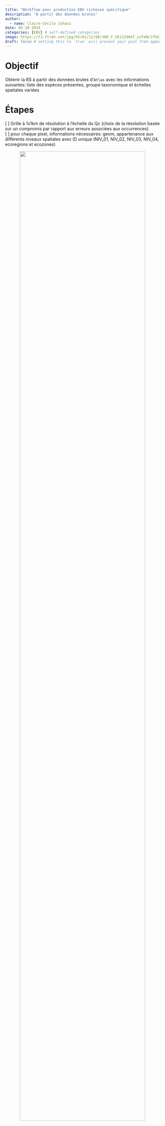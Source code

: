 ```yaml
---
title: "Workflow pour production EBV richesse spécifique"
description: "À partir des données brutes"
author:
  - name: Claire-Cécile Juhasz 
date: 05-28-2024
categories: [EBV] # self-defined categories
image: https://t3.ftcdn.net/jpg/05/61/12/98/360_F_561129847_uvTeNrJfhG1gCBLlYGqVsfQRwvv0oUyn.jpg
draft: false # setting this to `true` will prevent your post from appearing on your listing page until you're ready!
---
```


# Objectif

Obtenir la RS à partir des données brutes d'`Atlas` avec les informations suivantes: liste des espèces présentes, groupe taxonomique et échelles spatiales variées  

# Étapes

[ ] Grille à 1x1km de résolution à l'échelle du Qc (choix de la résolution basée sur un compromis par rapport aux erreurs associées aux occurrences)  
[ ] pour chaque pixel, informations nécessaires: geom, appartenance aux différents niveaux spatiales avec ID unique (NIV_01, NIV_02, NIV_03, NIV_04, ecoregions et ecozones)  
  
<center><img src="wf_rs_step1.png" width=90%></center>

----

[ ] Extraction des espèces uniques dans chaque pixel  
[ ] Traitement secondaire des données pour obtenir valeur de RS  
[ ] Visualisation par carte et graphiques (cf discussion Dom)  

<img src="Dom_discu1.jpg" width=50%><img src="Dom_discu2.jpg" width=50%>   

# Documentation/information
## [Cadre écologique national pour le Canada](https://sis.agr.gc.ca/siscan/nsdb/ecostrat/1999report/framework.html)

|Niveaux|Nombred'unités|Définition|
|---|---|---|
|Écozones|15|Au sommet de la hiérarchie, les écozones dessinent la mosaïque écologique du Canada à l'échelle sous-continentale. L'écozone est une région de la surface terrestre représentative de grandes unités écologiques très généralisées caractérisées par des facteurs biotiques et abiotiques en interaction et adaptation constantes. Le Canada est divisé en 15 écozones terrestres.|
|Écoprovinces|53|Subdivision d'une écozone caractérisée par des assemblages distinctifs de structures et de formes de relief, de faune et de flore, d'hydrologie, de sol et de macroclimat. Par exemple, l'écoprovince de Terre-Neuve (no 6.4) est l'une des six écoprovinces comprises dans l'écozone du Bouclier boréal.|
|Écorégions|194|Subdivision d'une écoprovince caractérisée par des facteurs écologiques régionaux particuliers en matière de climat, de physiographie, de végétation, de sols, d'eau et de faune. Par exemple, l'écorégion des Landes maritimes (no 114) est l'une des neuf écorégions comprises dans l'écoprovince de Terre-Neuve. |
|Écodistricts|1021|Subdivision d'une écorégion caractérisée par des assemblages particuliers en matière de relief, de formes de terrain, de géologie, de sols, de végétation, de plans d'eau et de faune. Par exemple, l'écodistrict du lac Jeddore (no 473) est l'un des cinq écodistricts compris dans l'écorégion des Landes maritimes.|
 
## Traitement des données
💡 lors de la sélection des pixels de 1x1km du Qc dans les zones, ceux qui sont à cheval sur la limite d'un polygone sont sélectionnés plusieurs fois.  
💡 autre possibilité => rasterizer toutes les occurrences par années par espèces pour ensuite aller chercher l'information par pixel avec un subset.  
